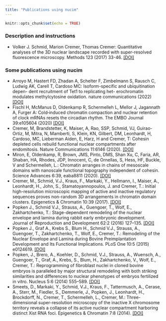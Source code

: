 ```yaml
---
title: "Publications using nucim"
---
```


```r
knitr::opts_chunk$set(echo = TRUE)
```

### Description and instructions
* Volker J. Schmid, Marion Cremer, Thomas Cremer: Quantitative analyses of the 3D nuclear landscape recorded with super-resolved fluorescence microscopy.
Methods 123 (2017) 33-46. [[DOI]](https://dx.doi.org/10.1016/j.ymeth.2017.03.013)

### Some publications using nucim 

* Arroyo M, Hastert FD, Zhadan A, Schelter F, Zimbelmann S, Rausch C, Ludwig AK, Carell T, Cardoso MC: Isoform-specific and ubiquitination depen- dent recruitment of Tet1 to replicating het- erochromatin modulates methylcytosine oxidation. nature communications (2022) [[DOI]](https://doi.org/10.1038/s41467-022-32799-8)
* Fischl H, McManus D, Oldenkamp R, Schermelleh L, Mellor J, Jagannath A, Furger A: Cold‐induced chromatin compaction and nuclear retention of clock mRNAs resets the circadian rhythm. The EMBO Journal 39:e105604 (2020)  [[DOI]](https://doi.org/10.15252/embj.2020105604)
* Cremer, M, Brandstetter, K, Maiser, A, Rao, SSP, Schmid, VJ, Guirao-Ortiz, M, Mitra, N, Mamberti, S, Klein, KN, Gilbert, DM, Leonhardt, H, Cardoso, MC, Lieberman Aiden, E, Harz, H and Cremer, T: Cohesin depleted cells rebuild functional nuclear compartments after endomitosis. Nature Communications 11:6146 (2020). [[DOI]](http://dx.doi.org/10.1038/s41467-020-19876-6)
* Miron, E, Oldenkamp, R, Brown, JMS, Pinto, DMS, Shan Xu, C, Faria, AR, Shaban, HA, Rhodes, JDP, Innocent, C, de Ornellas, S, Hess, HF, Buckle, V and Schermelleh, L.: Chromatin arranges in chains of mesoscale domains with nanoscale functional topography independent of cohesin. Science Advances 6:39, eaba8811 (2020). [[DOI]](https://doi.org/10.1126/sciadv.aba8811)
* Cremer, M., Schmid, V.J., Kraus, F., Markaki, Y., Hellmann, I., Maiser, A., Leonhardt, H., John, S., Stamatoyannopoulos, J. and Cremer, T.: Initial high-resolution microscopic mapping of active and inactive regulatory sequences proves non-random 3D arrangements in chromatin domain clusters. Epigenetics & Chromatin 10:39 (2017). [[DOI]](https://doi.org/10.1186/s13072-017-0146-0)
* Popken J., Schmid V.J., Strauss, A., Guengoer, T., Wolf, E., Zakhartchenko, T.: Stage-dependent remodeling of the nuclear envelope and lamina during rabbit early embryonic development. Journal of Reproduction and Development 62:2 (2016) 127–135. [[DOI]](https://doi.org/10.1262/jrd.2015-100)
* Popken J., Graf A., Krebs S., Blum H., Schmid V.J., Strauss, A., Guengoer, T., Zakhartchenko, T., Wolf, E., Cremer, T.: Remodeling of the Nuclear Envelope and Lamina during Bovine Preimplantation Development and Its Functional Implications. PLoS One 10:5 (2015) e0124619. [[DOI]](https://doi.org/10.1371/journal.pone.0124619)
* Popken, J., Brero, A., Koehler, D., Schmid, V.J., Strauss, A., Wuensch, A., Guengoer, T., Graf, A., Krebs, S., Blum, H., Zakhartchenko, V., Wolf, E., Cremer, T.: Reprogramming of ﬁbroblast nuclei in cloned bovine embryos is paralleled by major structural remodeling with both striking similarities and differences to nuclear phenotypes of embryos fertilized in vitro. Nucleus 5:6 (2014) 555–589. [[DOI]](https://doi.org/10.4161/19491034.2014.979712)
* Smeets, D., Markaki, Y., Schmid, V.J., Kraus, F., Tattermusch, A., Cerase, A., Sterr, M., Fiedler, S., Demmerle, J., Popken, J., Leonhardt, H., Brockdorff, N., Cremer, T., Schermelleh, L., Cremer, M.: Three-dimensional super-resolution microscopy of the inactive X chromosome territory reveals a collapse of its active nuclear compartment harboring distinct Xist RNA foci. Epigenetics & Chromatin 7:8 (2014). [[DOI]](https://doi.org/10.1186/1756-8935-7-8)